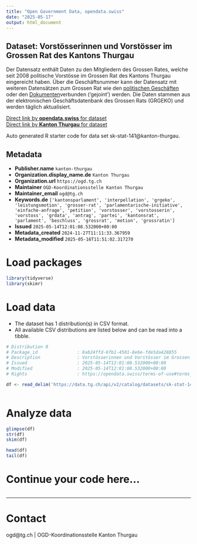 ```yaml
---
title: "Open Government Data, opendata.swiss"
date: "2025-05-17"
output: html_document
---
```


## Dataset: Vorstösserinnen und Vorstösser im Grossen Rat des Kantons Thurgau

Der Datensatz enthält Daten zu den Mitgliedern des Grossen Rates, welche seit 2008 politische Vorstösse im Grossen Rat des Kantons Thurgau eingereicht haben. Über die Geschäftsnummer kann der Datensatz mit weiteren Datensätzen zum Grossen Rat wie den [politischen Geschäften](https://data.tg.ch/explore/dataset/sk-stat-140/information/) oder den [Dokumenten ](https://data.tg.ch/explore/dataset/sk-stat-139/information/)verbunden ('gejoint') werden. Die Daten stammen aus der elektronischen Geschäftsdatenbank des Grossen Rats (GRGEKO) und werden täglich aktualisiert.

[Direct link by **opendata.swiss** for dataset](https://opendata.swiss/de/dataset/vorstosserinnen-und-vorstosser-im-grossen-rat-des-kantons-thurgau)<br>
[Direct link by **Kanton Thurgau** for dataset](https://data.tg.ch/explore/dataset/sk-stat-141/)

Auto generated R starter code for data set sk-stat-141@kanton-thurgau.

## Metadata

- **Publisher.name** `kanton-thurgau`
- **Organization.display_name.de** `Kanton Thurgau`
- **Organization.url** `https://ogd.tg.ch`
- **Maintainer** `OGD-Koordinationsstelle Kanton Thurgau`
- **Maintainer_email** `ogd@tg.ch`
- **Keywords.de** `['kantonsparlament', 'interpellation', 'grgeko', 'leistungsmotion', 'grosser-rat', 'parlamentarische-initiative', 'einfache-anfrage', 'petition', 'vorstosser', 'vorstosserin', 'vorstoss', 'grdata', 'antrag', 'partei', 'kantonsrat', 'parlament', 'beschluss', 'grossrat', 'motion', 'grossratin']`
- **Issued** `2025-05-14T12:01:08.532000+00:00`
- **Metadata_created** `2024-11-27T11:11:33.367959`
- **Metadata_modified** `2025-05-16T11:51:02.317270`


# Load packages

```r

library(tidyverse)
library(skimr)

```

# Load data

-   The dataset has 1 distribution(s) in CSV format.
-   All available CSV distributions are listed below and can be read into a tibble.

```r

# Distribution 0
# Package_id               : 8ab24ffd-6fb1-4501-8e6e-fde5da428855
# Description              : Vorstösserinnen und Vorstösser im Grossen Rat des Kantons Thurgau (csv)
# Issued                   : 2025-05-14T12:01:08.532000+00:00
# Modified                 : 2025-05-14T12:01:08.532000+00:00
# Rights                   : https://opendata.swiss/terms-of-use#terms_by

df <- read_delim('https://data.tg.ch/api/v2/catalog/datasets/sk-stat-141/exports/csv?use_labels=true')



```

# Analyze data

```r

glimpse(df)
str(df)
skim(df)

head(df)
tail(df)

```

# Continue your code here...

```r

```

------------------------------------------------------------------------

# Contact

ogd@tg.ch | OGD-Koordinationsstelle Kanton Thurgau
